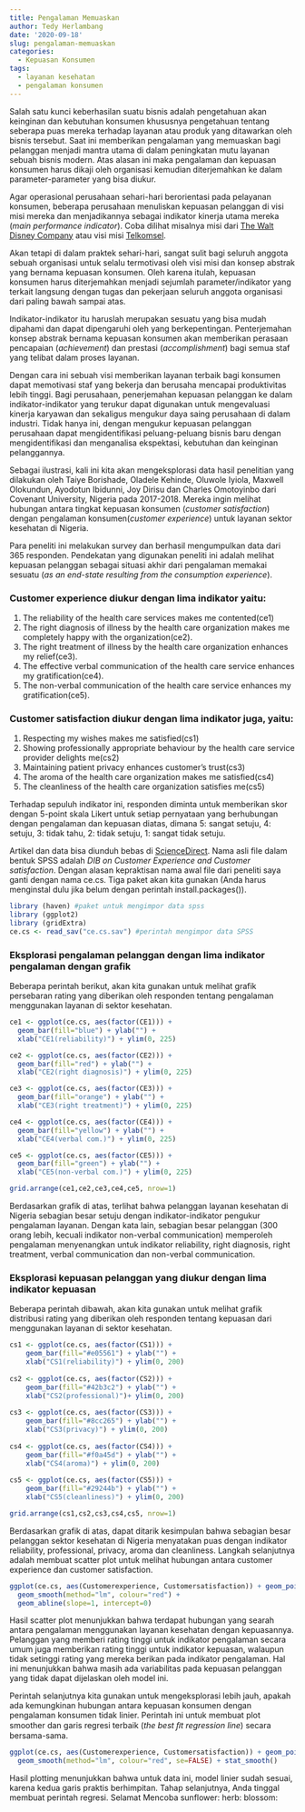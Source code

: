 ```yaml
---
title: Pengalaman Memuaskan
author: Tedy Herlambang
date: '2020-09-18'
slug: pengalaman-memuaskan
categories:
  - Kepuasan Konsumen
tags:
  - layanan kesehatan
  - pengalaman konsumen
---
```

Salah satu kunci keberhasilan suatu bisnis adalah pengetahuan akan keinginan dan kebutuhan konsumen khususnya pengetahuan tentang seberapa puas mereka terhadap layanan atau produk yang ditawarkan oleh bisnis tersebut. Saat ini memberikan pengalaman yang memuaskan bagi pelanggan menjadi mantra utama di dalam peningkatan mutu layanan sebuah bisnis modern. Atas alasan ini maka pengalaman dan kepuasan konsumen harus dikaji oleh organisasi kemudian diterjemahkan ke dalam parameter-parameter yang bisa diukur.

Agar operasional perusahaan sehari-hari berorientasi pada pelayanan konsumen, beberapa perusahaan menuliskan kepuasan pelanggan di visi misi mereka dan menjadikannya sebagai indikator kinerja utama mereka (*main performance indicator*). Coba dilihat misalnya misi dari [The Walt Disney Company](https://thewaltdisneycompany.com/about/) atau visi misi [Telkomsel](https://www.telkomsel.com/en/about-us/our-story). 

Akan tetapi di dalam praktek sehari-hari, sangat sulit bagi seluruh anggota sebuah organisasi untuk selalu termotivasi oleh visi misi dan konsep abstrak yang bernama kepuasan konsumen. Oleh karena itulah, kepuasan konsumen harus diterjemahkan menjadi sejumlah parameter/indikator yang terkait langsung dengan tugas dan pekerjaan seluruh anggota organisasi dari paling bawah sampai atas. 

Indikator-indikator itu haruslah merupakan sesuatu yang bisa mudah dipahami dan dapat dipengaruhi oleh yang berkepentingan. Penterjemahan konsep abstrak bernama kepuasan konsumen akan memberikan perasaan pencapaian (*achievement*) dan prestasi (*accomplishment*) bagi semua staf yang telibat dalam proses layanan.

Dengan cara ini sebuah visi memberikan layanan terbaik bagi konsumen dapat memotivasi staf yang bekerja dan berusaha mencapai produktivitas lebih tinggi. Bagi perusahaan, penerjemahan kepuasan pelanggan ke dalam indikator-indikator yang terukur dapat digunakan untuk mengevaluasi kinerja karyawan dan sekaligus mengukur daya saing perusahaan di dalam industri. Tidak hanya ini, dengan mengukur kepuasan pelanggan perusahaan dapat mengidentifikasi peluang-peluang bisnis baru dengan mengidentifikasi dan menganalisa ekspektasi, kebutuhan dan keinginan pelanggannya.

Sebagai ilustrasi, kali ini kita akan mengeksplorasi data hasil penelitian yang dilakukan oleh Taiye Borishade, Oladele Kehinde, Oluwole Iyiola, Maxwell Olokundun, Ayodotun Ibidunni, Joy Dirisu dan Charles Omotoyinbo dari Covenant University, Nigeria pada 2017-2018. Mereka ingin melihat hubungan antara tingkat kepuasan konsumen (*customer satisfaction*) dengan pengalaman konsumen(*customer experience*) untuk layanan sektor kesehatan di Nigeria. 

Para peneliti ini melakukan survey dan berhasil mengumpulkan data dari 365 responden. Pendekatan yang digunakan peneliti ini adalah melihat kepuasan pelanggan sebagai situasi akhir dari pengalaman memakai sesuatu (*as an end-state resulting from the consumption experience*).

### Customer experience diukur dengan lima indikator yaitu:

1. The reliability of the health care services makes me contented(ce1) 
2. The right diagnosis of illness by the health care organization makes me completely happy with the organization(ce2).
3. The right treatment of illness by the health care organization enhances my relief(ce3).
4. The effective verbal communication of the health care service enhances my gratification(ce4).
5. The non-verbal communication of the health care service enhances my gratification(ce5).

### Customer satisfaction diukur dengan lima indikator juga, yaitu:

1. Respecting my wishes makes me satisfied(cs1)
2. Showing professionally appropriate behaviour by the health care service provider delights me(cs2)
3. Maintaining patient privacy enhances customer’s trust(cs3)
4. The aroma of the health care organization makes me satisfied(cs4)
5. The cleanliness of the health care organization satisfies me(cs5)

Terhadap sepuluh indikator ini, responden diminta untuk memberikan skor dengan 5-point skala Likert untuk setiap pernyataan yang berhubungan dengan pengalaman dan kepuasan diatas, dimana 5: sangat setuju, 4: setuju, 3: tidak tahu, 2: tidak setuju, 1: sangat tidak setuju. 

Artikel dan data bisa diunduh bebas di [ScienceDirect](https://www.sciencedirect.com/science/article/pii/S2352340918307212). Nama asli file dalam bentuk SPSS adalah *DIB on Customer Experience and Customer satisfaction*. Dengan alasan kepraktisan nama awal file dari peneliti saya ganti dengan nama ce.cs. Tiga paket akan kita gunakan (Anda harus menginstal dulu jika belum dengan perintah install.packages()).

```r
library (haven) #paket untuk mengimpor data spss
library (ggplot2)
library (gridExtra)
ce.cs <- read_sav("ce.cs.sav") #perintah mengimpor data SPSS
```
### Eksplorasi pengalaman pelanggan dengan lima indikator pengalaman dengan grafik
Beberapa perintah berikut, akan kita gunakan untuk melihat grafik persebaran rating yang diberikan oleh responden tentang pengalaman menggunakan layanan di sektor kesehatan.

```r
ce1 <- ggplot(ce.cs, aes(factor(CE1))) +
  geom_bar(fill="blue") + ylab("") +
  xlab("CE1(reliability)") + ylim(0, 225)

ce2 <- ggplot(ce.cs, aes(factor(CE2))) +
  geom_bar(fill="red") + ylab("") +
  xlab("CE2(right diagnosis)") + ylim(0, 225)

ce3 <- ggplot(ce.cs, aes(factor(CE3))) +
  geom_bar(fill="orange") + ylab("") +
  xlab("CE3(right treatment)") + ylim(0, 225)

ce4 <- ggplot(ce.cs, aes(factor(CE4))) +
  geom_bar(fill="yellow") + ylab("") +
  xlab("CE4(verbal com.)") + ylim(0, 225)

ce5 <- ggplot(ce.cs, aes(factor(CE5))) +
  geom_bar(fill="green") + ylab("") +
  xlab("CE5(non-verbal com.)") + ylim(0, 225)

grid.arrange(ce1,ce2,ce3,ce4,ce5, nrow=1)
```

Berdasarkan grafik di atas, terlihat bahwa pelanggan layanan kesehatan di Nigeria sebagian besar setuju dengan indikator-indikator pengukur pengalaman layanan. Dengan kata lain, sebagian besar pelanggan (300 orang lebih, kecuali indikator non-verbal communication) memperoleh pengalaman menyenangkan untuk indikator reliability, right diagnosis, right treatment, verbal communication dan non-verbal communication. 

### Eksplorasi kepuasan pelanggan yang diukur dengan lima indikator kepuasan
Beberapa perintah dibawah, akan kita gunakan untuk melihat grafik distribusi rating yang diberikan oleh responden tentang kepuasan dari menggunakan layanan di sektor kesehatan.

```r
cs1 <- ggplot(ce.cs, aes(factor(CS1))) +
	geom_bar(fill="#e05561") + ylab("") +
    xlab("CS1(reliability)") + ylim(0, 200)
           
cs2 <- ggplot(ce.cs, aes(factor(CS2))) +
    geom_bar(fill="#42b3c2") + ylab("") +
    xlab("CS2(professional)")+ ylim(0, 200)
           
cs3 <- ggplot(ce.cs, aes(factor(CS3))) +
    geom_bar(fill="#8cc265") + ylab("") +
    xlab("CS3(privacy)") + ylim(0, 200)
           
cs4 <- ggplot(ce.cs, aes(factor(CS4))) +
    geom_bar(fill="#f0a45d") + ylab("") +
    xlab("CS4(aroma)") + ylim(0, 200)
           
cs5 <- ggplot(ce.cs, aes(factor(CS5))) +
    geom_bar(fill="#29244b") + ylab("") +
    xlab("CS5(cleanliness)") + ylim(0, 200)

grid.arrange(cs1,cs2,cs3,cs4,cs5, nrow=1)
```

Berdasarkan grafik di atas, dapat ditarik kesimpulan bahwa sebagian besar pelanggan sektor  kesehatan di Nigeria menyatakan puas dengan indikator reliability, professional, privacy, aroma dan cleanliness. Langkah selanjutnya adalah membuat scatter plot untuk melihat hubungan antara customer experience dan customer satisfaction.

```r
ggplot(ce.cs, aes(Customerexperience, Customersatisfaction)) + geom_point() +
  geom_smooth(method="lm", colour="red") +
  geom_abline(slope=1, intercept=0)
```

Hasil scatter plot menunjukkan bahwa terdapat hubungan yang searah antara pengalaman menggunakan layanan kesehatan dengan kepuasannya. Pelanggan yang memberi rating tinggi untuk indikator pengalaman secara umum juga memberikan rating tinggi untuk indikator kepuasan, walaupun tidak setinggi rating yang mereka berikan pada indikator pengalaman. Hal ini menunjukkan bahwa masih ada variabilitas pada kepuasan pelanggan yang tidak dapat dijelaskan oleh model ini. 

Perintah selanjutnya kita gunakan untuk mengeksplorasi lebih jauh, apakah ada kemungkinan hubungan antara kepuasan konsumen dengan pengalaman konsumen tidak linier. Perintah ini untuk membuat plot smoother dan garis regresi terbaik (*the best ﬁt regression line*) secara bersama-sama.

```r
ggplot(ce.cs, aes(Customerexperience, Customersatisfaction)) + geom_point() +
  geom_smooth(method="lm", colour="red", se=FALSE) + stat_smooth()
```

Hasil plotting menunjukkan bahwa untuk data ini, model linier sudah sesuai, karena kedua garis praktis berhimpitan. Tahap selanjutnya, Anda tinggal membuat perintah regresi. Selamat Mencoba sunflower: herb: blossom:

